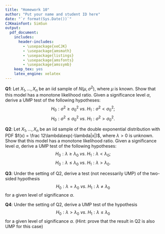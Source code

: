 ```yaml
---
title: "Homework 10"
author: "Put your name and student ID here"
date: "`r format(Sys.Date())`"
CJKmainfont: SimSun
output:
  pdf_document: 
    includes:
      header-includes:
        - \usepackage{xeCJK}
        - \usepackage{amsmath}
        - \usepackage{listings}
        - \usepackage{amsfonts}
        - \usepackage{amssymb}
    keep_tex: yes
    latex_engine: xelatex
---
```



**Q1**: Let $X_1,\dots,X_n$ be an iid sample of $N(\mu,\sigma^2)$, where $\mu$ is known. Show that this model has a monotone likelihood ratio. Given a significance level $\alpha$, derive a UMP test of the following hypotheses:
$$H_0:\sigma^2 \ge \sigma_0^2\ vs.\ H_1:\sigma^2<\sigma_0^2;$$
$$H_0:\sigma^2 \le \sigma_0^2\ vs.\ H_1:\sigma^2>\sigma_0^2.$$

**Q2**: Let $X_1,\dots,X_n$ be an iid sample of the double exponential distribution with PDF $f(x) = \frac 12\lambda\exp(-\lambda|x|)$, where $\lambda>0$ is unknown. Show that this model has a monotone likelihood ratio. Given a significance level $\alpha$, derive a UMP test of the following hypotheses:
$$H_0:\lambda \ge \lambda_0\ vs.\ H_1:\lambda < \lambda_0;$$
$$H_0:\lambda \le \lambda_0\ vs.\ H_1:\lambda > \lambda_0.$$


**Q3**: Under the setting of Q2, derive a test (not necessarily UMP) of the two-sided hypothesis
$$H_0:\lambda =\lambda_0\ vs.\ H_1:\lambda \neq \lambda_0$$
for a given level of significance $\alpha$.

**Q4**: Under the setting of Q2, derive a UMP test of the hypothesis
$$H_0:\lambda > \lambda_0\ vs.\ H_1:\lambda \le \lambda_0$$
for a given level of significance $\alpha$. (Hint:  prove that the result in Q2 is also UMP for this case)

